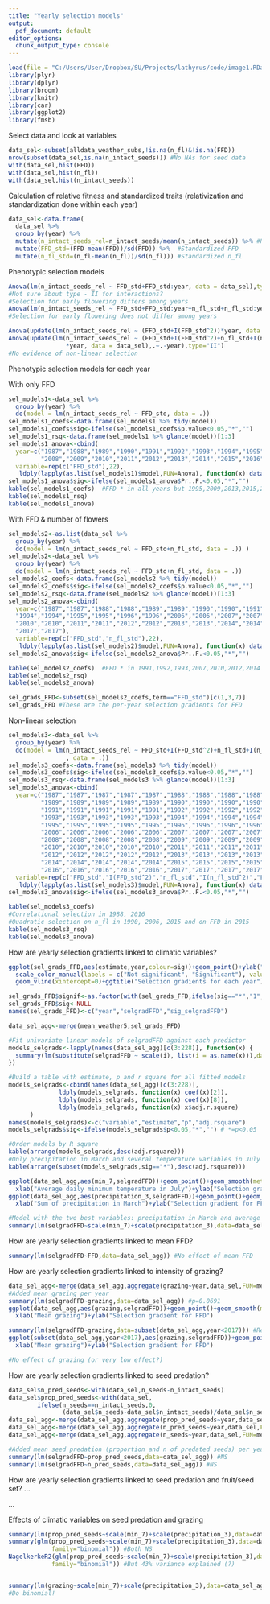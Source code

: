 ```yaml
---
title: "Yearly selection models"
output:
  pdf_document: default
editor_options:
  chunk_output_type: console
---
```


```r
load(file = "C:/Users/User/Dropbox/SU/Projects/lathyrus/code/image1.RData")
library(plyr)
library(dplyr)
library(broom)
library(knitr)
library(car)
library(ggplot2)
library(fmsb)
```

Select data and look at variables

```r
data_sel<-subset(alldata_weather_subs,!is.na(n_fl)&!is.na(FFD)) 
nrow(subset(data_sel,is.na(n_intact_seeds))) #No NAs for seed data
with(data_sel,hist(FFD))
with(data_sel,hist(n_fl))
with(data_sel,hist(n_intact_seeds))
```

Calculation of relative fitness and standardized traits (relativization and standardization done within each year)

```r
data_sel<-data.frame(
  data_sel %>% 
  group_by(year) %>% 
  mutate(n_intact_seeds_rel=n_intact_seeds/mean(n_intact_seeds)) %>% #Relative fitness
  mutate(FFD_std=(FFD-mean(FFD))/sd(FFD)) %>%  #Standardized FFD
  mutate(n_fl_std=(n_fl-mean(n_fl))/sd(n_fl))) #Standardized n_fl
```

Phenotypic selection models

```r
Anova(lm(n_intact_seeds_rel ~ FFD_std+FFD_std:year, data = data_sel),type="II") 
#Not sure about type - II for interactions?
#Selection for early flowering differs among years
Anova(lm(n_intact_seeds_rel ~ FFD_std+FFD_std:year+n_fl_std+n_fl_std:year, data = data_sel),type="II")
#Selection for early flowering does not differ among years

Anova(update(lm(n_intact_seeds_rel ~ (FFD_std+I(FFD_std^2))*year, data = data_sel),.~.-year),type="II") 
Anova(update(lm(n_intact_seeds_rel ~ (FFD_std+I(FFD_std^2)+n_fl_std+I(n_fl_std^2)+FFD_std:n_fl_std)
                *year, data = data_sel),.~.-year),type="II") 
#No evidence of non-linear selection
```

Phenotypic selection models for each year

With only FFD

```r
sel_models1<-data_sel %>% 
  group_by(year) %>% 
  do(model = lm(n_intact_seeds_rel ~ FFD_std, data = .)) 
sel_models1_coefs<-data.frame(sel_models1 %>% tidy(model))
sel_models1_coefs$sig<-ifelse(sel_models1_coefs$p.value<0.05,"*","") 
sel_models1_rsq<-data.frame(sel_models1 %>% glance(model))[1:3]
sel_models1_anova<-cbind(
  year=c("1987","1988","1989","1990","1991","1992","1993","1994","1995","1996","2006","2007",
         "2008","2009","2010","2011","2012","2013","2014","2015","2016","2017"),
  variable=rep(c("FFD_std"),22),
   ldply(lapply(as.list(sel_models1)$model,FUN=Anova), function(x) data.frame(x)[1,3:4]))
sel_models1_anova$sig<-ifelse(sel_models1_anova$Pr..F.<0.05,"*","")
kable(sel_models1_coefs)  #FFD * in all years but 1995,2009,2013,2015,2017
kable(sel_models1_rsq)
kable(sel_models1_anova)
```

With FFD & number of flowers

```r
sel_models2<-as.list(data_sel %>% 
  group_by(year) %>% 
  do(model = lm(n_intact_seeds_rel ~ FFD_std+n_fl_std, data = .)) )
sel_models2<-data_sel %>% 
  group_by(year) %>% 
  do(model = lm(n_intact_seeds_rel ~ FFD_std+n_fl_std, data = .)) 
sel_models2_coefs<-data.frame(sel_models2 %>% tidy(model))
sel_models2_coefs$sig<-ifelse(sel_models2_coefs$p.value<0.05,"*","") 
sel_models2_rsq<-data.frame(sel_models2 %>% glance(model))[1:3]
sel_models2_anova<-cbind(
  year=c("1987","1987","1988","1988","1989","1989","1990","1990","1991","1991","1992","1992","1993","1993",
  "1994","1994","1995","1995","1996","1996","2006","2006","2007","2007","2008","2008","2009","2009",
  "2010","2010","2011","2011","2012","2012","2013","2013","2014","2014","2015","2015","2016","2016",
  "2017","2017"),
  variable=rep(c("FFD_std","n_fl_std"),22),
   ldply(lapply(as.list(sel_models2)$model,FUN=Anova), function(x) data.frame(x)[1:2,3:4]))
sel_models2_anova$sig<-ifelse(sel_models2_anova$Pr..F.<0.05,"*","") 

kable(sel_models2_coefs)  #FFD * in 1991,1992,1993,2007,2010,2012,2014
kable(sel_models2_rsq)
kable(sel_models2_anova)

sel_grads_FFD<-subset(sel_models2_coefs,term=="FFD_std")[c(1,3,7)]
sel_grads_FFD #These are the per-year selection gradients for FFD
```

Non-linear selection

```r
sel_models3<-data_sel %>% 
  group_by(year) %>% 
  do(model = lm(n_intact_seeds_rel ~ FFD_std+I(FFD_std^2)+n_fl_std+I(n_fl_std^2)+FFD_std:n_fl_std
                , data = .)) 
sel_models3_coefs<-data.frame(sel_models3 %>% tidy(model))
sel_models3_coefs$sig<-ifelse(sel_models3_coefs$p.value<0.05,"*","") 
sel_models3_rsq<-data.frame(sel_models3 %>% glance(model))[1:3]
sel_models3_anova<-cbind(
  year=c("1987","1987","1987","1987","1987","1988","1988","1988","1988","1988",
         "1989","1989","1989","1989","1989","1990","1990","1990","1990","1990",
         "1991","1991","1991","1991","1991","1992","1992","1992","1992","1992",
         "1993","1993","1993","1993","1993","1994","1994","1994","1994","1994",
         "1995","1995","1995","1995","1995","1996","1996","1996","1996","1996",
         "2006","2006","2006","2006","2006","2007","2007","2007","2007","2007",
         "2008","2008","2008","2008","2008","2009","2009","2009","2009","2009",
         "2010","2010","2010","2010","2010","2011","2011","2011","2011","2011",
         "2012","2012","2012","2012","2012","2013","2013","2013","2013","2013",
         "2014","2014","2014","2014","2014","2015","2015","2015","2015","2015",
         "2016","2016","2016","2016","2016","2017","2017","2017","2017","2017"),
  variable=rep(c("FFD_std","I(FFD_std^2)","n_fl_std","I(n_fl_std^2)","FFD_std:n_fl_std"),22),
   ldply(lapply(as.list(sel_models3)$model,FUN=Anova), function(x) data.frame(x)[1:5,3:4]))
sel_models3_anova$sig<-ifelse(sel_models3_anova$Pr..F.<0.05,"*","") 

kable(sel_models3_coefs)  
#Correlational selection in 1988, 2016
#Quadratic selection on n_fl in 1990, 2006, 2015 and on FFD in 2015
kable(sel_models3_rsq)
kable(sel_models3_anova)
```

How are yearly selection gradients linked to climatic variables?

```r
ggplot(sel_grads_FFD,aes(estimate,year,colour=sig))+geom_point()+ylab("Selection gradient")+
  scale_color_manual(labels = c("Not significant", "Significant"), values = c("blue", "red"))+
  geom_vline(xintercept=0)+ggtitle("Selection gradients for each year")+theme(legend.position="top")

sel_grads_FFD$signif<-as.factor(with(sel_grads_FFD,ifelse(sig=="*","1","0")))
sel_grads_FFD$sig<-NULL
names(sel_grads_FFD)<-c("year","selgradFFD","sig_selgradFFD")

data_sel_agg<-merge(mean_weather5,sel_grads_FFD)

#Fit univariate linear models of selgradFFD against each predictor
models_selgrads<-lapply(names(data_sel_agg)[c(3:228)], function(x) {
  summary(lm(substitute(selgradFFD ~ scale(i), list(i = as.name(x))),data=data_sel_agg))
})

#Build a table with estimate, p and r square for all fitted models
models_selgrads<-cbind(names(data_sel_agg)[c(3:228)],
              ldply(models_selgrads, function(x) coef(x)[2]),
              ldply(models_selgrads, function(x) coef(x)[8]),
              ldply(models_selgrads, function(x) x$adj.r.square)
      )
names(models_selgrads)<-c("variable","estimate","p","adj.rsquare")
models_selgrads$sig<-ifelse(models_selgrads$p<0.05,"*","") # *=p<0.05

#Order models by R square
kable(arrange(models_selgrads,desc(adj.rsquare)))
#Only precipitation in March and several temperature variables in July are significant
kable(arrange(subset(models_selgrads,sig=="*"),desc(adj.rsquare)))

ggplot(data_sel_agg,aes(min_7,selgradFFD))+geom_point()+geom_smooth(method="lm")+
  xlab("Average daily minimum temperature in July")+ylab("Selection gradient for FFD")
ggplot(data_sel_agg,aes(precipitation_3,selgradFFD))+geom_point()+geom_smooth(method="lm")+
  xlab("Sum of precipitation in March")+ylab("Selection gradient for FFD")

#Model with the two best variables: precipitation in March and average daily minimum temp in July
summary(lm(selgradFFD~scale(min_7)+scale(precipitation_3),data=data_sel_agg)) #36% variance explained
```

How are yearly selection gradients linked to mean FFD?

```r
summary(lm(selgradFFD~FFD,data=data_sel_agg)) #No effect of mean FFD 
```

How are yearly selection gradients linked to intensity of grazing?

```r
data_sel_agg<-merge(data_sel_agg,aggregate(grazing~year,data_sel,FUN=mean))
#Added mean grazing per year
summary(lm(selgradFFD~grazing,data=data_sel_agg)) #p=0.0691 
ggplot(data_sel_agg,aes(grazing,selgradFFD))+geom_point()+geom_smooth(method="lm")+
  xlab("Mean grazing")+ylab("Selection gradient for FFD")

summary(lm(selgradFFD~grazing,data=subset(data_sel_agg,year<2017))) #Removing 2017, worse p=0.0948 
ggplot(subset(data_sel_agg,year<2017),aes(grazing,selgradFFD))+geom_point()+geom_smooth(method="lm")+
  xlab("Mean grazing")+ylab("Selection gradient for FFD")

#No effect of grazing (or very low effect?)
```

How are yearly selection gradients linked to seed predation?

```r
data_sel$n_pred_seeds<-with(data_sel,n_seeds-n_intact_seeds)
data_sel$prop_pred_seeds<-with(data_sel,
        ifelse(n_seeds==n_intact_seeds,0,
               (data_sel$n_seeds-data_sel$n_intact_seeds)/data_sel$n_seeds))
data_sel_agg<-merge(data_sel_agg,aggregate(prop_pred_seeds~year,data_sel,FUN=mean))
data_sel_agg<-merge(data_sel_agg,aggregate(n_pred_seeds~year,data_sel,FUN=mean))
data_sel_agg<-merge(data_sel_agg,aggregate(n_seeds~year,data_sel,FUN=mean))

#Added mean seed predation (proportion and n of predated seeds) per year
summary(lm(selgradFFD~prop_pred_seeds,data=data_sel_agg)) #NS
summary(lm(selgradFFD~n_pred_seeds,data=data_sel_agg)) #NS
```


How are yearly selection gradients linked to seed predation and fruit/seed set?
...


...


Effects of climatic variables on seed predation and grazing

```r
summary(lm(prop_pred_seeds~scale(min_7)+scale(precipitation_3),data=data_sel_agg)) #35% variance explained
summary(glm(prop_pred_seeds~scale(min_7)+scale(precipitation_3),data=data_sel_agg,
            family="binomial")) #Both NS
NagelkerkeR2(glm(prop_pred_seeds~scale(min_7)+scale(precipitation_3),data=data_sel_agg,
            family="binomial")) #But 43% variance explained (?)


summary(lm(grazing~scale(min_7)+scale(precipitation_3),data=data_sel_agg)) #16% variance explained
#Do binomial!
```

